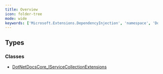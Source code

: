 ```yaml
---
title: Overview
icon: folder-tree
mode: wide
keywords: ['Microsoft.Extensions.DependencyInjection', 'namespace', 'DotNetDocsCore_IServiceCollectionExtensions']
---
```


## Types

### Classes

- [DotNetDocsCore_IServiceCollectionExtensions](Microsoft-Extensions-DependencyInjection.DotNetDocsCore_IServiceCollectionExtensions.mdx)

